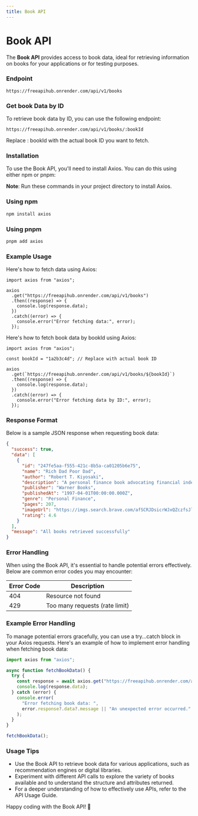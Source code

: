 ```yaml
---
title: Book API
---
```


# Book API

The **Book API** provides access to book data, ideal for retrieving information on books for your applications or for testing purposes.

### Endpoint

```shell
https://freeapihub.onrender.com/api/v1/books
```

### Get book Data by ID

To retrieve book data by ID, you can use the following endpoint:

```shell
https://freeapihub.onrender.com/api/v1/books/:bookId
```

Replace : bookId with the actual book ID you want to fetch.

### Installation

To use the Book API, you'll need to install Axios. You can do this using either npm or pnpm:

**Note**: Run these commands in your project directory to install Axios.

### Using npm

```bash
npm install axios
```

### Using pnpm

```bash
pnpm add axios
```

### Example Usage

Here's how to fetch data using Axios:

```tsx
import axios from "axios";

axios
  .get("https://freeapihub.onrender.com/api/v1/books")
  .then((response) => {
    console.log(response.data);
  })
  .catch((error) => {
    console.error("Error fetching data:", error);
  });
```

Here's how to fetch book data by bookId using Axios:

```tsx
import axios from "axios";

const bookId = "1a2b3c4d"; // Replace with actual book ID

axios
  .get(`https://freeapihub.onrender.com/api/v1/books/${bookId}`)
  .then((response) => {
    console.log(response.data);
  })
  .catch((error) => {
    console.error("Error fetching data by ID:", error);
  });
```

### Response Format

Below is a sample JSON response when requesting book data:

```json
{
  "success": true,
  "data": [
    {
      "id": "247fe5aa-f555-421c-8b5a-ca01205b6e75",
      "name": "Rich Dad Poor Dad",
      "author": "Robert T. Kiyosaki",
      "description": "A personal finance book advocating financial independence and wealth building through investments and entrepreneurship.",
      "publisher": "Warner Books",
      "publishedAt": "1997-04-01T00:00:00.000Z",
      "genre": "Personal Finance",
      "pages": 207,
      "imageUrl": "https://imgs.search.brave.com/afSCRJDsicrWJxQZczfsJlhPfZFFTdmLdc6okfGhpQ8/rs:fit:500:0:0:0/g:ce/aHR0cHM6Ly9tLm1l/ZGlhLWFtYXpvbi5j/b20vaW1hZ2VzL0kv/ODFCRTdlZUt6QUwu/anBn",
      "rating": 4.6
    }
  ],
  "message": "All books retrieved successfully"
}
```

### Error Handling

When using the Book API, it's essential to handle potential errors effectively. Below are common error codes you may encounter:

| Error Code | Description                    |
| ---------- | ------------------------------ |
| 404        | Resource not found             |
| 429        | Too many requests (rate limit) |

### Example Error Handling

To manage potential errors gracefully, you can use a try...catch block in your Axios requests. Here's an example of how to implement error handling when fetching book data:

```javascript
import axios from "axios";

async function fetchBookData() {
  try {
    const response = await axios.get("https://freeapihub.onrender.com/api/v1/books");
    console.log(response.data);
  } catch (error) {
    console.error(
      "Error fetching book data: ",
      error.response?.data?.message || "An unexpected error occurred."
    );
  }
}

fetchBookData();
```

### Usage Tips

- Use the Book API to retrieve book data for various applications, such as recommendation engines or digital libraries.
- Experiment with different API calls to explore the variety of books available and to understand the structure and attributes returned.
- For a deeper understanding of how to effectively use APIs, refer to the API Usage Guide.

Happy coding with the Book API! 🎉
